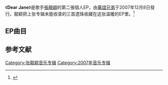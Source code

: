 {{expand|time=2014-03-14T11:20:07+00:00}}
{{refimprove|time=2014-03-14T11:20:07+00:00}}
{{otheruse|Dear Jane (消歧义)}}
{{Album infobox | 
|  Name        = Dear Jane
|  Type        = [[ep|ep]]
|  Artist      = [[張靚穎|張靚穎]]
|  Cover       = Janezdearjane.jpg
|  Released    = 2007年12月8日
|  Recorded    = 
|  Genre       = [[華語流行音樂|華語流行音樂]]
|  Length      =
|  Label       = [[華誼兄弟|華誼兄弟]] 
|  Producer    = [[李偉菘|李偉菘]]
|  Last album  = [[Update_(张靓颖专辑)|Update]]<br />（2007年）
|  This album  = '''Dear Jane'''<br />（2007年）
|  Next album  = [[張靚穎@音樂|張靚穎@音樂]]<br />（2009年）
}}

《'''Dear Jane'''》是歌手[[張靚穎|張靚穎]]的第二張個人EP，由[[華誼兄弟|華誼兄弟]]于2007年12月8日發行。靓颖把上张专辑未能收录的三首遗珠收藏在这张温暖的EP里。<ref>{{Cite web |url = http://ent.qq.com/a/20071211/000309.htm |title = 张靓颖《DEAR JANE》 |author = 腾讯娱乐 |date = 2007年12月11日 |accessdate = 2014年3月14日 |archive-date = 2014年3月14日 |archive-url = https://web.archive.org/web/20140314133316/http://ent.qq.com/a/20071211/000309.htm |dead-url = no }}</ref>

== EP曲目 ==
{{Tracklist
| headline = CD

| all_producer = [[李偉菘|李偉菘]]

| title1 = Dear Jane
| lyrics1 = 文雅
| music1 = 吳夢奇
| arranger1 = 吳夢奇

| title2 = 我走以後
| lyrics2 = 楊傑
| music2 = 楊傑
| arranger2 = 楊波

| title3 = 圍城 
| longnote3 = 原曲为[[郑绪岚|郑绪岚]]演唱的电影《[[少林寺_(1982年电影)#插曲|少林寺]]》插曲《牧羊曲》
| lyrics3 = [[方文山|方文山]]
| music3 = [[王立平|王立平]]
| arranger3 = Adam Lee
}}

==参考文献==
{{reflist}}

{{张靓颖}}
[[Category:张靓颖音乐专辑|Category:张靓颖音乐专辑]]
[[Category:2007年音乐专辑|Category:2007年音乐专辑]]